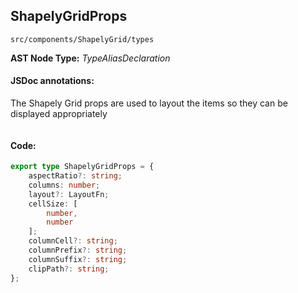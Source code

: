 
<Meta title="src/components/ShapelyGrid/types" />

## ShapelyGridProps
`src/components/ShapelyGrid/types`

**AST Node Type:** *TypeAliasDeclaration*

#### JSDoc annotations:

The Shapely Grid props are used to layout the items so they can be displayed appropriately

```bash

```

#### Code:

```ts
export type ShapelyGridProps = {
    aspectRatio?: string;
    columns: number;
    layout?: LayoutFn;
    cellSize: [
        number,
        number
    ];
    columnCell?: string;
    columnPrefix?: string;
    columnSuffix?: string;
    clipPath?: string;
};

```

